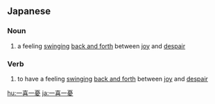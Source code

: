 ==Japanese==
{{ja-kanjitab|いち|k1=いっ|き|いち|ゆう|yomi=on}}

===Noun===
{{ja-noun|いっき いちゆう}}

# a feeling [[swing]]ing [[back and forth]] between [[joy]] and [[despair]]

===Verb===
{{ja-verb-suru|いっき いちゆう}}

# to have a feeling [[swing]]ing [[back and forth]] between [[joy]] and [[despair]]

[[hu:一喜一憂]]
[[ja:一喜一憂]]